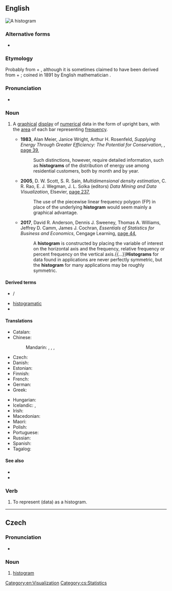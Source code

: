==English==
[[File:Black cherry tree histogram.svg|right|thumb|A '''histogram''']]
{{wikipedia}}

===Alternative forms===
* {{l|en|histogramme}}

===Etymology===
Probably from {{der|en|grc|ἱστός||mast}} + {{m|grc|-γραμμα}}, although it is sometimes claimed to have been derived from {{m|en|historical}} + {{m|en|diagram}}; coined in 1891 by English mathematician {{w|Karl Pearson}}.

===Pronunciation===
* {{IPA|en|/ˈhɪstəˌɡɹæm/}}

===Noun===
{{en-noun}}

# {{lb|en|statistics}} A [[graphical]] [[display]] of [[numerical]] data in the form of upright bars, with the [[area]] of each bar representing [[frequency]].
#* '''1983''', Alan Meier, Janice Wright, Arthur H. Rosenfeld, ''Supplying Energy Through Greater Efficiency: The Potential for Conservation'', {{w|University of California Press}}, [https://books.google.com.au/books?id=eEoOFvf8US4C&pg=PA39&dq=%22Histogram%22%7C%22Histograms%22&hl=en&sa=X&ved=0ahUKEwi574miptvXAhXDxFQKHbmAAEg4ZBDoAQiTBDBc#v=onepage&q=%22Histogram%22%7C%22Histograms%22&f=false page 39],
#*: Such distinctions, however, require detailed information, such as '''histograms''' of the distribution of energy use among residential customers, both by month and by year.
#* '''2005''', D. W. Scott, S. R. Sain, ''Multidimensional density estimation'', C. R. Rao, E. J. Wegman, J. L. Solka (editors) ''Data Mining and Data Visualization'', Elsevier, [https://books.google.com.au/books?id=fEgUjUPCtsEC&pg=PA237&dq=%22Histogram%22%7C%22Histograms%22+-intitle:histogram%7Chistograms&hl=en&sa=X&ved=0ahUKEwj9kpDotdvXAhWLjFQKHejLAUIQ6AEILTAB#v=onepage&q=%22Histogram%22%7C%22Histograms%22%20-intitle%3Ahistogram%7Chistograms&f=false page 237],
#*: The use of the piecewise linear frequency polygon (FP) in place of the underlying '''histogram''' would seem mainly a graphical advantage.
#* '''2017''', David R. Anderson, Dennis J. Sweeney, Thomas A. Williams, Jeffrey D. Camm, James J. Cochran, ''Essentials of Statistics for Business and Economics'', Cengage Learning, [https://books.google.com.au/books?id=MQAxDgAAQBAJ&pg=PA44&dq=%22Histogram%22%7C%22Histograms%22+-intitle:histogram%7Chistograms&hl=en&sa=X&ved=0ahUKEwj9kpDotdvXAhWLjFQKHejLAUIQ6AEIPTAE#v=onepage&q=%22Histogram%22%7C%22Histograms%22%20-intitle%3Ahistogram%7Chistograms&f=false page 44],
#*: A '''histogram''' is constructed by placing the variable of interest on the horizontal axis and the frequency, relative frequency or percent frequency on the vertical axis.{{...}}'''Histograms''' for data found in applications are never perfectly symmetric, but the '''histogram''' for many applications may be roughly symmetric.

====Derived terms====
* {{l|en|color histogram}} / {{l|en|colour histogram}}
* [[histogramatic]]
* {{l|en|image histogram}}

====Translations====
{{trans-top|graphical display}}
* Catalan: {{t|ca|histograma|m}}
* Chinese:
*: Mandarin: {{t+|cmn|直方圖}}, {{t+|cmn|直方图|tr=zhífāngtú}}, {{t|cmn|柱狀圖}}, {{t|cmn|柱状图|tr=zhùzhuàngtú}}
* Czech: {{t+|cs|histogram|m}}
* Danish: {{t|da|histogram|n}}
* Estonian: {{t+|et|histogramm}}
* Finnish: {{t+|fi|histogrammi}}
* French: {{t+|fr|histogramme|m}}
* German: {{t+|de|Histogramm|n}}
* Greek: {{t+|el|ιστόγραμμα|n}}
{{trans-mid}}
* Hungarian: {{t|hu|hisztogram}}
* Icelandic: {{t|is|súlurit|n}}, {{t|is|stuðlarit|n}}
* Irish: {{t|ga|histeagram|m}}
* Macedonian: {{t|mk|хистограм|m|tr=hístogram|sc=Cyrl}}
* Maori: {{t|mi|kauwhata pouhere}}
* Polish: {{t+|pl|histogram|m}}
* Portuguese: {{t|pt|histograma|m}}
* Russian: {{t+|ru|гистогра́мма|f}}
* Spanish: {{t|es|histograma|m}}
* Tagalog: {{t|tl|taladalasan}}
{{trans-bottom}}

====See also====
* {{l|en|bar chart}}
* {{l|en|vertical line diagram}}

===Verb===
{{en-verb|histogramm}}

# {{lb|en|transitive}} To represent (data) as a histogram.

[[Category:en:Visualization]]

----

==Czech==

===Pronunciation===
* {{cs-IPA}}

===Noun===
{{cs-noun|g=m}}

# [[#English|histogram]]

[[Category:cs:Statistics]]